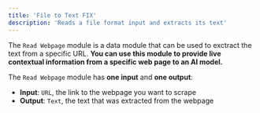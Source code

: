 ```yaml
---
title: 'File to Text FIX'
description: 'Reads a file format input and extracts its text'
---
```


The `Read Webpage` module is a data module that can be used to exctract the text from a specific URL.
**You can use this module to provide live contextual information from a specific web page to an AI model.**

The `Read Webpage` module has **one input** and **one output**:

- **Input**: `URL`, the link to the webpage you want to scrape
- **Output**: `Text`, the text that was extracted from the webpage